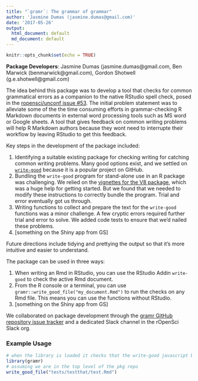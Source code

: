 ```yaml
---
title: "`gramr`: The grammar of grammar"
author: 'Jasmine Dumas (jasmine.dumas@gmail.com)'
date: '2017-05-26'
output:
  html_document: default
  md_document: default
---
```


```r
knitr::opts_chunk$set(echo = TRUE)
```

**Package Developers**: Jasmine Dumas (jasmine.dumas@gmail.com, Ben Marwick (benmarwick@gmail.com), Gordon Shotwell (g.e.shotwell@gmail.com)

The idea behind this package was to develop a tool that checks for common grammatical errors as a companion to the native RStudio spell check, posed in the [ropensci/unconf issue #53](https://github.com/ropensci/unconf17/issues/53). The initial problem statement was to alleviate some of the the time consuming efforts in grammar-checking R Markdown documents in external word processing tools such as MS word or Google sheets. A tool that gives feedback on common writing problems will help R Markdown authors because they wont need to interrupte their workflow by leaving RStudio to get this feedback. 

Key steps in the development of the package included:

1. Identifying a suitable existing package for checking writing for catching common writing problems. Many good options exist, and we settled on [`write-good`](https://github.com/btford/write-good) because it is a popular project on GitHub.
2. Bundling the `write-good` program for stand-alone use in an R package was challenging. We relied on the [vignettes for the V8 package](https://cran.r-project.org/web/packages/V8/vignettes/npm.html), which was a huge help for getting started. But we found that we needed to modify these instructions to correctly bundle the program. Trial and error eventually got us through.
3. Writing functions to collect and prepare the text for the `write-good` functions was a minor challenge. A few cryptic errors required further trial and error to solve. We added code tests to ensure that we'd nailed these problems. 
4. [something on the Shiny app from GS]

Future directions include tidying and prettying the output so that it's more intuitive and easier to understand. 

The package can be used in three ways:

1. When writing an Rmd in RStudio, you can use the RStudio Addin `write-good` to check the active Rmd document. 
2. From the R console or a terminal, you can use `gramr::write_good_file("my_document.Rmd")` to run the checks on any Rmd file. This means you can use the functions without RStudio. 
3. [something on the Shiny app from GS]

We collaborated on package development through the [gramr GitHub repository issue tracker](https://github.com/ropenscilabs/gramr/issues) and a dedicated Slack channel in the rOpenSci Slack org. 

### Example Usage

```r
# when the library is loaded it checks that the write-good javascript bundle is available
library(gramr)
# assuming we are in the top level of the pkg repo
write_good_file("tests/testthat/test.Rmd")
```



